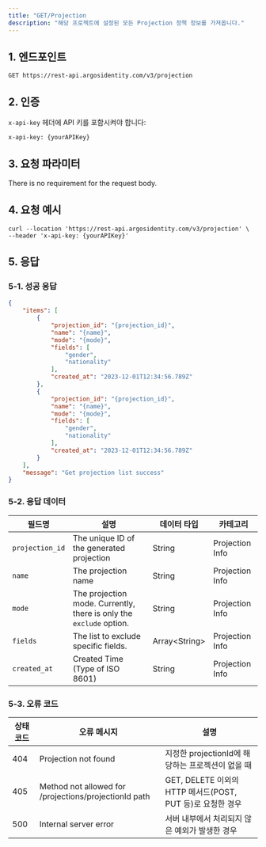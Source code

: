```yaml
---
title: "GET/Projection                                                                                                                                                                                                                                                                                                                                                                                                                                                                                                                                                                                                                                                                                                                                                                                                                                                                                                                                                                                                                                                                                                                                                                                                                                                                                                                                                           "
description: "해당 프로젝트에 설정된 모든 Projection 정책 정보를 가져옵니다."
---
```


## 1. 엔드포인트

```text GET/Projection
GET https://rest-api.argosidentity.com/v3/projection
```

## 2. 인증

`x-api-key` 헤더에 API 키를 포함시켜야 합니다:

```text x-api-key
x-api-key: {yourAPIKey}
```

## 3. 요청 파라미터

There is no requirement for the request body.

## 4. 요청 예시

```curl GET/Projection
curl --location 'https://rest-api.argosidentity.com/v3/projection' \
--header 'x-api-key: {yourAPIKey}'
```

## 5. 응답

### 5-1. 성공 응답

<CodeGroup>

```json result-get-projection.json
{
    "items": [
        {
            "projection_id": "{projection_id}",
            "name": "{name}",
            "mode": "{mode}",
            "fields": [
                "gender",
                "nationality"
            ],
            "created_at": "2023-12-01T12:34:56.789Z"
        },
        {
            "projection_id": "{projection_id}",
            "name": "{name}",
            "mode": "{mode}",
            "fields": [
                "gender",
                "nationality"
            ],
            "created_at": "2023-12-01T12:34:56.789Z"
        }
    ],
    "message": "Get projection list success"
}
```

</CodeGroup>

### 5-2. 응답 데이터

| 필드명             | 설명                                                                  | 데이터 타입          | 카테고리            |
| --------------- | ------------------------------------------------------------------- | --------------- | --------------- |
| `projection_id` | The unique ID of the generated projection                           | String          | Projection Info |
| `name`          | The projection name                                                 | String          | Projection Info |
| `mode`          | The projection mode. Currently, there is only the `exclude` option. | String          | Projection Info |
| `fields`        | The list to exclude specific fields.                                | Array\<String\> | Projection Info |
| `created_at`    | Created Time (Type of ISO 8601)                                     | String          | Projection Info |

### 5-3. 오류 코드

| 상태 코드 | 오류 메시지                                                | 설명                                            |
| ----- | ----------------------------------------------------- | --------------------------------------------- |
| 404   | Projection not found                                  | 지정한 projectionId에 해당하는 프로젝션이 없을 때             |
| 405   | Method not allowed for /projections/projectionId path | GET, DELETE 이외의 HTTP 메서드(POST, PUT 등)로 요청한 경우 |
| 500   | Internal server error                                 | 서버 내부에서 처리되지 않은 예외가 발생한 경우                    |